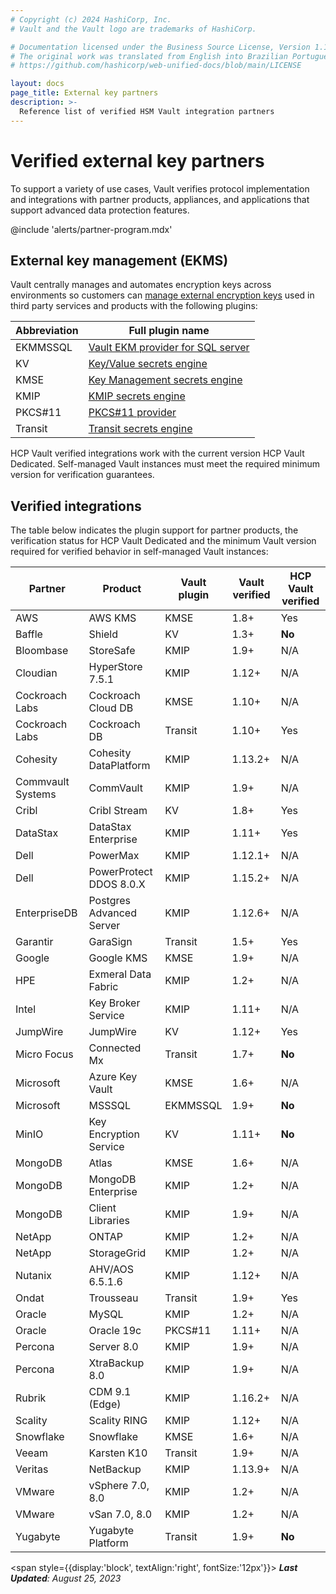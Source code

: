 ```yaml
---
# Copyright (c) 2024 HashiCorp, Inc.
# Vault and the Vault logo are trademarks of HashiCorp.

# Documentation licensed under the Business Source License, Version 1.1.
# The original work was translated from English into Brazilian Portuguese.
# https://github.com/hashicorp/web-unified-docs/blob/main/LICENSE

layout: docs
page_title: External key partners
description: >-
  Reference list of verified HSM Vault integration partners
---
```


# Verified external key partners

To support a variety of use cases, Vault verifies protocol implementation and
integrations with partner products, appliances, and applications that support
advanced data protection features.

@include 'alerts/partner-program.mdx'

## External key management (EKMS)

Vault centrally manages and automates encryption keys across environments so
customers can [manage external encryption keys](/vault/docs/secrets/key-management)
used in third party services and products with the following plugins:

Abbreviation | Full plugin name
------------ | ----------------
EKMMSSQL     | [Vault EKM provider for SQL server](/vault/docs/platform/mssql)
KV           | [Key/Value secrets engine](/vault/docs/secrets/kv)
KMSE         | [Key Management secrets engine](/vault/docs/secrets/key-management)
KMIP         | [KMIP secrets engine](/vault/docs/secrets/kmip)
PKCS#11      | [PKCS#11 provider](/vault/docs/enterprise/pkcs11-provider)
Transit      | [Transit secrets engine](/vault/docs/secrets/transit)

<Note title="Vault verified vs HCP Vault verified">

  HCP Vault verified integrations work with the current version HCP Vault
  Dedicated. Self-managed Vault instances must meet the required minimum version
  for verification guarantees.

</Note>

## Verified integrations

The table below indicates the plugin support for partner products, the
verification status for HCP Vault Dedicated and the minimum Vault version
required for verified behavior in self-managed Vault instances:

| Partner           | Product                  | Vault plugin | Vault verified | HCP Vault verified
| ----------------- | ------------------------ | ------------ | -------------- | ------------------
| AWS               | AWS KMS                  | KMSE         | 1.8+           | Yes
| Baffle            | Shield                   | KV           | 1.3+           | **No**
| Bloombase         | StoreSafe                | KMIP         | 1.9+           | N/A
| Cloudian          | HyperStore 7.5.1         | KMIP         | 1.12+          | N/A
| Cockroach Labs    | Cockroach Cloud DB       | KMSE         | 1.10+          | N/A
| Cockroach Labs    | Cockroach DB             | Transit      | 1.10+          | Yes
| Cohesity          | Cohesity DataPlatform    | KMIP         | 1.13.2+        | N/A
| Commvault Systems | CommVault                | KMIP         | 1.9+           | N/A
| Cribl             | Cribl Stream             | KV           | 1.8+           | Yes
| DataStax          | DataStax Enterprise      | KMIP         | 1.11+          | Yes
| Dell              | PowerMax                 | KMIP         | 1.12.1+        | N/A
| Dell              | PowerProtect DDOS 8.0.X  | KMIP         | 1.15.2+        | N/A
| EnterpriseDB      | Postgres Advanced Server | KMIP         | 1.12.6+        | N/A
| Garantir          | GaraSign                 | Transit      | 1.5+           | Yes
| Google            | Google KMS               | KMSE         | 1.9+           | N/A
| HPE               | Exmeral Data Fabric      | KMIP         | 1.2+           | N/A
| Intel             | Key Broker Service       | KMIP         | 1.11+          | N/A
| JumpWire          | JumpWire                 | KV           | 1.12+          | Yes
| Micro Focus       | Connected Mx             | Transit      | 1.7+           | **No**
| Microsoft         | Azure Key Vault          | KMSE         | 1.6+           | N/A
| Microsoft         | MSSSQL                   | EKMMSSQL     | 1.9+           | **No**
| MinIO             | Key Encryption Service   | KV           | 1.11+          | **No**
| MongoDB           | Atlas                    | KMSE         | 1.6+           | N/A
| MongoDB           | MongoDB Enterprise       | KMIP         | 1.2+           | N/A
| MongoDB           | Client Libraries         | KMIP         | 1.9+           | N/A
| NetApp            | ONTAP                    | KMIP         | 1.2+           | N/A
| NetApp            | StorageGrid              | KMIP         | 1.2+           | N/A
| Nutanix           | AHV/AOS 6.5.1.6          | KMIP         | 1.12+          | N/A
| Ondat             | Trousseau                | Transit      | 1.9+           | Yes
| Oracle            | MySQL                    | KMIP         | 1.2+           | N/A
| Oracle            | Oracle 19c               | PKCS#11      | 1.11+          | N/A
| Percona           | Server 8.0               | KMIP         | 1.9+           | N/A
| Percona           | XtraBackup 8.0           | KMIP         | 1.9+           | N/A
| Rubrik            | CDM 9.1 (Edge)           | KMIP         | 1.16.2+        | N/A
| Scality           | Scality RING             | KMIP         | 1.12+          | N/A
| Snowflake         | Snowflake                | KMSE         | 1.6+           | N/A
| Veeam             | Karsten K10              | Transit      | 1.9+           | N/A
| Veritas           | NetBackup                | KMIP         | 1.13.9+        | N/A
| VMware            | vSphere 7.0, 8.0         | KMIP         | 1.2+           | N/A
| VMware            | vSan 7.0, 8.0            | KMIP         | 1.2+           | N/A
| Yugabyte          | Yugabyte Platform        | Transit      | 1.9+           | **No**
<span style={{display:'block', textAlign:'right', fontSize:'12px'}}>
  <em>
    <b>Last Updated</b>:
    August 25, 2023
  </em>
</span>
